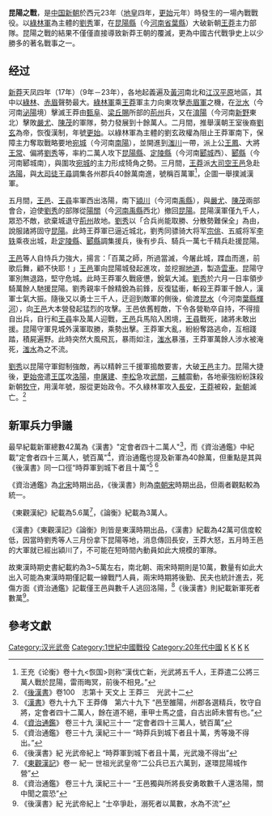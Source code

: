 {{Infobox Military Conflict
|conflict=昆陽之戰
|partof=
|image=
|caption=
|date=23年（[[地皇_(王莽)|地皇]]四年，[[更始_(漢朝)|更始]]元年）
|place=[[昆陽縣|昆陽縣]]（今[[河南省|河南省]][[葉縣|葉縣]]）
|casus=
|territory=
|result=綠林軍決定性勝利
|combatant1=[[新朝|新朝]]
|combatant2=[[綠林軍|綠林軍]]
|commander1=[[王邑_(新朝)|王邑]]<br/>[[王尋|王尋]]†
|commander2=成国上公[[王鳳_(更始)|王鳳]]<br/>廷尉大将军[[王常_(东汉)|王常]]<br/>偏将军[[劉秀|劉秀]]
|strength1=《漢書》42万、《東漢觀記》5、6万、《論衡》3萬
|strength2=~17000
|casualties1=王邑與數千人逃回洛陽,死者數萬人。
|casualties2=2000人
}}
'''昆陽之戰'''，是[[中国|中国]][[新朝|新朝]]於西元23年（[[地皇_(王莽)|地皇]]四年，[[更始_(更始帝)|更始]]元年）時發生的一場內戰戰役。以[[綠林軍|綠林軍]]為主體的[[漢光武帝|劉秀]]軍，在[[叶县|昆陽縣]]（今[[河南省|河南省]][[葉縣|葉縣]]）大破新朝[[王莽|王莽]]主力部隊。昆陽之戰的結果不僅僅直接導致新莽王朝的覆滅，更為中國古代戰爭史上以少勝多的著名戰事之一。

== 经过 ==
[[新朝|新莽]]天凤四年（17年）（9年－23年），各地起義遍及[[黃河|黃河]]南北和[[江汉平原|江汉平原]]地區，其中以[[綠林軍|綠林]]、[[赤眉軍|赤眉]]聲勢最大。[[綠林軍|綠林軍]]乘[[王莽|王莽]]軍主力向東攻擊[[赤眉軍|赤眉軍]]之機，在[[沘水|沘水]]（今河南[[泌陽|泌陽]]境）擊滅王莽由[[甄阜|甄阜]]、[[梁丘賜|梁丘賜]]所部的[[荊州|荊州]]兵，又在[[淯陽|淯陽]]（今河南[[新野|新野]]東北）擊敗[[嚴尤|嚴尤]]、[[陳茂_(新朝)|陳茂]]的軍隊，勢力發展到十餘萬人。二月間，推舉漢朝王室後裔[[劉玄|劉玄]]為帝，恢復漢制，年號[[更始_(更始帝)|更始]]。以綠林軍為主體的劉玄政權為阻止王莽軍南下，保障主力奪取戰略要地[[宛城|宛城]]（今河南[[南陽|南陽]]），並開進到[[滍川|滍川]]一帶，派上公[[王鳳_(更始)|王鳳]]、大將[[王常_(东汉)|王常]]、偏將[[劉秀|劉秀]]等，率約二萬人攻下[[昆陽縣|昆陽縣]]、[[定陵縣|定陵縣]]（今河南[[郾城|郾城]]西）、[[郾縣|郾縣]]（今河南郾城南），與圍攻[[宛城|宛城]]的主力形成犄角之勢。三月間，[[王莽|王莽]]派[[大司空|大司空]][[王邑_(新朝)|王邑]]急赴[[洛陽|洛陽]]，與[[大司徒|大司徒]][[王尋|王尋]]調集各州郡兵40餘萬南進，號稱百萬軍<ref>王充《论衡》卷十九<恢国>则称“漢伐亡新，光武將五千人，王莽遣二公將三萬人戰於昆陽，雷雨晦冥，前後不相見。”</ref>，企圖一舉撲滅漢軍。

五月間，[[王邑_(新朝)|王邑]]、[[王尋|王尋]]率軍西出洛陽，南下[[潁川|潁川]]（今河南[[禹縣|禹縣]]），與[[嚴尤|嚴尤]]、[[陳茂_(新朝)|陳茂]]兩部會合，迫使[[劉秀|劉秀]]的部隊從[[陽關|陽關]]（今[[河南|河南]][[禹縣|禹縣]]西北）撤回[[昆陽|昆陽]]。昆陽漢軍僅九千人，眾恐不敵，欲棄城退守[[荊州|荊州]]故地。[[劉秀|劉秀]]以「合兵尚能取勝、分散勢難保全」為由，說服諸將固守[[昆陽|昆陽]]。此時王莽軍已逼近城北，劉秀同骠骑大将军[[宗佻|宗佻]]、五威将军[[李轶|李轶]]乘夜出城，赴[[定陵縣|定陵縣]]、[[郾縣|郾縣]]調集援兵，後有步兵、騎兵一萬七千精兵赴援昆陽。

[[王邑_(新朝)|王邑]]等人自恃兵力強大，揚言：「百萬之師，所過當滅，今屠此城，蹀血而進，前歌后舞，顧不快耶！」[[王邑_(新朝)|王邑]]軍向昆陽城發起進攻，並挖掘[[地道|地道]]，製造[[雲車|雲車]]。昆陽守軍別無退路，堅守危城。此時王莽軍久戰疲憊，銳氣大減。[[劉秀|劉秀]]於六月一日率領步騎萬餘人馳援昆陽。劉秀親率千餘精銳為前鋒，反復猛衝，斬殺王莽軍千餘人，漢軍士氣大振。隨後又以勇士三千人，迂迴到敵軍的側後，偷渡[[昆水|昆水]]（今河南[[葉縣|葉縣]][[輝河|輝河]]），向[[王邑_(新朝)|王邑]]大本營發起猛烈的攻擊。王邑依舊輕敵，下令各營勒卒自持，不得擅自出兵，自行和[[王尋|王尋]]率及萬人迎戰，[[王邑_(新朝)|王邑]]兵馬陷入困境，[[王尋|王尋]]戰死，諸將未敢出援。昆陽守軍見城外漢軍取勝，乘勢出擊。王莽軍大亂，紛紛奪路逃命，互相踐踏，積屍遍野。此時突然大風飛瓦，暴雨如注，[[滍水|滍水]]暴漲，王莽軍萬餘人涉水被淹死，[[滍水|滍水]]為之不流。

[[劉秀|劉秀]]以昆陽守軍鉗制強敵，再以精幹三千援軍搗敵要害，大破[[王邑_(新朝)|王邑]]主力。昆陽大捷後，[[更始帝|更始帝]]遣[[王匡_(更始)|王匡]]攻[[洛陽|洛陽]]，[[申屠建|申屠建]]、[[李松_(漢朝)|李松]]急攻[[武關|武關]]，[[三輔|三輔]]震動，各地豪強紛紛誅殺新朝[[州牧|牧]][[太守|守]]，用漢年號，服從更始政令。不久綠林軍攻入[[長安|長安]]，[[王莽|王莽]]被殺，[[新朝|新朝]]滅亡。<ref>《[[後漢書|後漢書]]》卷100　志第十 天文上 王莽三　光武十二</ref>

== 新軍兵力爭議 ==
最早紀載新軍總數42萬為《漢書》"定會者四十二萬人"<ref>《[[漢書|漢書]]》卷九十九下 王莽傳　第六十九下 “邑至雒陽，州郡各選精兵，牧守自將，定會者四十二萬人，餘在道不絕，車甲士馬之盛，自古出師未嘗有也。”</ref>，而《資治通鑑》中紀載"定會者四十三萬人，號百萬"<ref>《[[資治通鑑|資治通鑑]]》 卷三十九 漢紀三十一 “定會者四十三萬人，號百萬” </ref>，資治通鑑也提及新軍為40餘萬，但重點是其與《後漢書》同一口徑“時莽軍到城下者且十萬”<ref>《資治通鑑》 卷三十九 漢紀三十一 “時莽兵到城下者且十萬，秀等幾不得出。”</ref> <ref>《後漢書》紀 光武帝紀上 “時莽軍到城下者且十萬，光武幾不得出” </ref>

《資治通鑑》為[[北宋|北宋]]時期出品，《後漢書》則為[[南北朝|南朝]][[劉宋|宋]]時期出品，但兩者觀點較為統一。

《東觀漢紀》紀載為5.6萬<ref>《[[東觀漢記|東觀漢記]]》卷一 紀一 世祖光武皇帝“二公兵已五六萬到，遂環昆陽城作營”</ref>，《論衡》紀載為3萬人。

《漢書》《東觀漢記》《論衡》則皆是東漢時期出品，《漢書》紀載為42萬可信度較低，因當時劉秀等人三月份拿下昆陽等地，消息傳回長安，王莽大怒，五月時王邑的大軍就已經出潁川了，不可能在短時間內動員如此大規模的軍隊。

故東漢時期史書紀載約為3~5萬左右，南北朝、兩宋時期則是10萬，數量有如此大出入可能為東漢時期僅記載一線戰鬥人員，兩宋時期將後勤、民夫也統計進去，死傷方面《資治通鑑》記載僅王邑與數千人逃回洛陽，<ref>《資治通鑑》 卷三十九 漢紀三十一 “王邑獨與所將長安勇敢數千人還洛陽，關中聞之震恐”</ref>《後漢書》則紀載新軍死者數萬<ref>《後漢書》紀 光武帝紀上 “士卒爭赴，溺死者以萬數，水為不流”</ref>。

== 參考文獻 ==
{{reflist}}

{{漢朝歷史事件}}
{{Portal bar|中國|文化|歷史|漢朝|軍事}}

[[Category:汉光武帝|Category:汉光武帝]]
[[Category:1世紀中國戰役|Category:1世紀中國戰役]]
[[Category:20年代中國|Category:20年代中國]]
[[Category:23年|K]]
[[Category:漢朝戰役|K]]
[[Category:新朝|K]]
[[Category:河南歷次戰爭與戰役|K]]